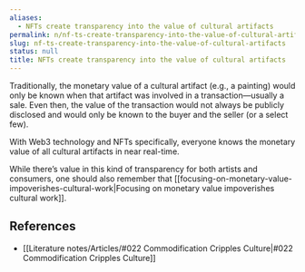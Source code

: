 ```yaml
---
aliases:
  - NFTs create transparency into the value of cultural artifacts
permalink: n/nf-ts-create-transparency-into-the-value-of-cultural-artifacts
slug: nf-ts-create-transparency-into-the-value-of-cultural-artifacts
status: null
title: NFTs create transparency into the value of cultural artifacts
---
```

Traditionally, the monetary value of a cultural artifact (e.g., a painting) would only be known when that artifact was involved in a transaction—usually a sale. Even then, the value of the transaction would not always be publicly disclosed and would only be known to the buyer and the seller (or a select few).

With Web3 technology and NFTs specifically, everyone knows the monetary value of all cultural artifacts in near real-time.

While there’s value in this kind of transparency for both artists and consumers, one should also remember that [[focusing-on-monetary-value-impoverishes-cultural-work|Focusing on monetary value impoverishes cultural work]].

## References

- [[Literature notes/Articles/#022 Commodification Cripples Culture|#022 Commodification Cripples Culture]]
